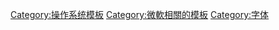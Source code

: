 <onlyinclude>{{Navbox
|name = Windows字体
|title = [[Microsoft Windows字型列表|Microsoft Windows系统-{zh-cn:字体;zh-tw:字型;}-]]
|listclass = hlist
|group1 = [[拉丁字母|拉　丁]]<br>[[希腊字母|希　臘]]<br>[[西里尔字母|西里爾]]
|list1  =
*[[Arial]]
*[[Arial Unicode MS]]
*{{tsl|en|Bahnschrift|}}
*{{tsl|en|Bauhaus 93|}}
*{{tsl|en|Broadway (typeface)|百老汇字体}}
*[[帕拉提诺体#变体以及类似字体|Book Antiqua]]
*[[Calibri]]
*{{tsl|en|Calisto MT|}}
*[[Cambria]]
*[[Candara]]
*{{tsl|en|Century Gothic|}}
*[[Comic Sans]]
*[[Consolas]]
*{{tsl|en|Constantia (typeface)|Constantia}}
*{{tsl|en|Cooper Black|}}
*[[Copperplate Gothic]]
*{{tsl|en|Corbel (typeface)|Corbel}}
*[[Courier]]
*[[Franklin Gothic]]
*[[Freestyle Script]]
*{{tsl|en|Gabriola (typeface)|Gabriola}}
*[[Georgia (字型)|Georgia]]
*{{tsl|en|Goudy Stout|}}
*{{tsl|en|Harlow (typeface)|Harlow}}
*[[Impact]]
*[[Lucida]]
*[[Lucida Sans Unicode]]
*{{tsl|en|Microsoft Sans Serif|}}
*{{tsl|en|News Gothic MT|}}
*{{tsl|en|OCR A Extended|}}
*[[Palatino]]
*[[Segoe]]
*[[Tahoma]]
*[[Times New Roman]]
*[[Trebuchet MS]]
*[[Verdana]]
*{{tsl|en|Westminster (typeface)|Westminster}}
*{{tsl|en|Wide Latin|}}

|group2 = [[希伯来字母|希伯來]]
|list2 =
*[[Aharoni]]
*[[Arial]]
*[[Courier New]]
*[[Lucida Sans Unicode]]
*[[Microsoft Sans Serif]]
*[[Segoe|Segoe UI Mono]]
*[[Tahoma]]
*[[Times New Roman]]

|group3 = [[阿拉伯文字|阿拉伯]]
|list3 =
*[[Arial]]
*[[Courier New]]
*[[Microsoft Sans Serif]]
*[[Segoe UI]]
*[[Tahoma]]
*[[Times New Roman]]

|group4 = [[泰文字|泰　文]]
|list4 =
*[[Microsoft Sans Serif]]
*[[Segoe|Segoe UI Mono]]
*[[Tahoma]]

|group5 = [[汉字|　中　]]
|list5 = {{Navbox subgroup
 |group1 = [[规范汉字|簡]]
 |list1 =
*[[微软雅黑]]
*[[中易黑体]]
*[[中易宋体]]
*[[中易楷体]]
*[[中易仿宋]]
 |group2 = [[繁体字|繁]]
 |list2 =
*[[微軟正黑體]]
*[[標楷體]]
*[[新細明體]]
}}


|group6 = [[日文文字|　日　]]
|list6 =
*[[Meiryo]]
*[[MS Gothic]]
*[[MS 明朝|ＭＳ 明朝]]
*[[Yu Gothic]]
*[[游明朝]]

|group7 = [[諺文|　韓　]]
|list7 =
*[[Batang]]
*[[Dotum]]
*[[Gulim]]
*[[Gungsuh]]
*[[Malgun Gothic]]

|group8 = [[婆羅米系文字|婆羅米]]
|list8 =
*[[Gautami]]
*[[Nirmala UI]]
*[[Vrinda]]

|group9 = [[文字體系列表|其　它]]
|list9 =
*[[Cambria#Cambria Math|Cambria Math]]
*[[Ebrima]]
*[[Euphemia|Euphemia]]
*[[Gadugi]]
*[[Marlett]]
*[[Nyala]]
*[[Sylfaen]]
*[[Symbol]]
*[[Webdings]]
*[[Wingdings]]
}}
</onlyinclude>
<noinclude>
{{Documentation|Template:Microsoft/doc}}
[[Category:操作系统模板]]
[[Category:微軟相關的模板]]
[[Category:字体]]
</noinclude>